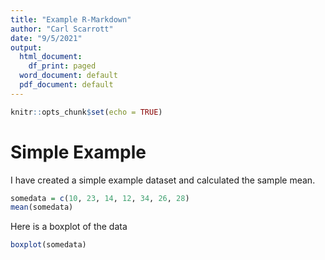 ```yaml
---
title: "Example R-Markdown"
author: "Carl Scarrott"
date: "9/5/2021"
output:
  html_document:
    df_print: paged
  word_document: default
  pdf_document: default
---
```


```r
knitr::opts_chunk$set(echo = TRUE)
```

# Simple Example

I have created a simple example dataset and calculated the sample mean. 
```r
somedata = c(10, 23, 14, 12, 34, 26, 28)
mean(somedata)
```

Here is a boxplot of the data
```r
boxplot(somedata)
```
